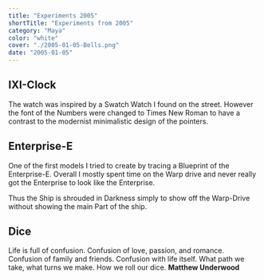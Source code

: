 ```yaml
---
title: "Experiments 2005"
shortTitle: "Experiments from 2005"
category: "Maya"
color: "white"
cover: "./2005-01-05-Bells.png"
date: "2005-01-05"
---
```


## IXI-Clock

The watch was inspired by a Swatch Watch I found on the street. However the font of the Numbers were changed to Times New Roman to have a contrast to the modernist minimalistic design of the pointers.

## Enterprise-E

One of the first models I tried to create by tracing a Blueprint of the Enterprise-E. Overall I mostly spent time on the Warp drive and never really got the Enterprise to look like the Enterprise.

Thus the Ship is shrouded in Darkness simply to show off the Warp-Drive without showing the main Part of the ship.

## Dice

 Life is full of confusion. Confusion of love, passion, and romance. Confusion of family and friends. Confusion with life itself. What path we take, what turns we make. How we roll our dice.
 **Matthew Underwood**
